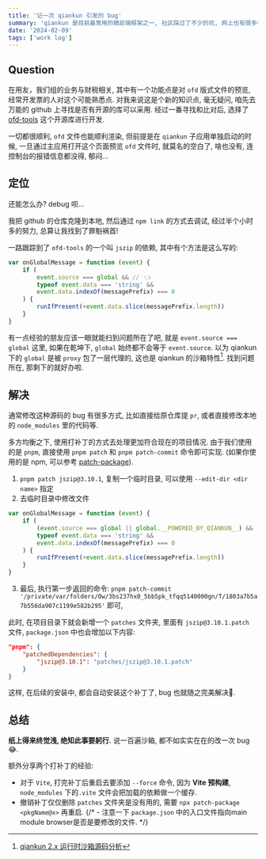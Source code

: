 ```yaml
---
title: '记一次 qiankun 引发的 bug'
summary: 'qiankun 是目前最常用的微前端框架之一, 社区踩过了不少的坑, 网上也有很多帖子, 俺也记录一下本次踩到的小坑吧, 进来看看你遇见过没.'
date: '2024-02-09'
tags: ['work log']
---
```


## Question

在用友，我们组的业务与财税相关, 其中有一个功能点是对 `ofd` 版式文件的预览, 经常开发票的人对这个可能熟悉点.
对我来说这是个新的知识点, 毫无疑问, 咱先去万能的 github 上寻找是否有开源的库可以采用. 经过一番寻找和比对后, 选择了 [ofd-tools](https://github.com/zbczbc2006/ofd-tools) 这个开源库进行开发.

一切都很顺利, `ofd` 文件也能顺利渲染, 但前提是在 `qiankun` 子应用单独启动的时候, 一旦通过主应用打开这个页面预览 `ofd` 文件时, 就莫名的空白了, 啥也没有, 连控制台的报错信息都没得, 郁闷...

## 定位

还能怎么办? debug 呗...

我把 github 的仓库克隆到本地, 然后通过 `npm link` 的方式去调试, 经过半个小时多的努力, 总算让我找到了罪魁祸首!

一路跟踪到了 `ofd-tools` 的一个叫 `jszip` 的依赖, 其中有个方法是这么写的:

```js
var onGlobalMessage = function (event) {
    if (
        event.source === global && // 👈
        typeof event.data === 'string' &&
        event.data.indexOf(messagePrefix) === 0
    ) {
        runIfPresent(+event.data.slice(messagePrefix.length))
    }
}
```

有一点经验的朋友应该一眼就能扫到问题所在了吧, 就是 `event.source === global` 这里, 如果在乾坤下, `global` 始终都不会等于 `event.source`.
以为 qiankun 下的 `global` 是被 `proxy` 包了一层代理的, 这也是 qiankun 的沙箱特性[^1]. 找到问题所在, 那剩下的就好办啦.

## 解决

通常修改这种源码的 bug 有很多方式, 比如直接给原仓库提 `pr`, 或者直接修改本地的 `node_modules` 里的代码等.

多方均衡之下, 使用打补丁的方式去处理更加符合现在的项目情况. 由于我们使用的是 `pnpm`, 直接使用 `pnpm patch` 和 `pnpm patch-commit` 命令即可实现.
(如果你使用的是 npm, 可以参考 [patch-package](https://www.npmjs.com/package/patch-package)).

1. `pnpm patch jszip@3.10.1`, 复制一个临时目录, 可以使用 `--edit-dir <dir name>` 指定
2. 去临时目录中修改文件

```js
var onGlobalMessage = function (event) {
    if (
        (event.source === global || global.__POWERED_BY_QIANKUN__) &&
        typeof event.data === 'string' &&
        event.data.indexOf(messagePrefix) === 0
    ) {
        runIfPresent(+event.data.slice(messagePrefix.length))
    }
}
```

3. 最后, 执行第一步返回的命令: `pnpm patch-commit '/private/var/folders/0w/3bs237hx0_5bb5pk_tfqq5140000gn/T/1803a7b5a7b556da907c1199e582b295'` 即可,

此时, 在项目目录下就会新增一个 `patches` 文件夹, 里面有 `jszip@3.10.1.patch` 文件, `package.json` 中也会增加以下内容:

```json
"pnpm": {
    "patchedDependencies": {
        "jszip@3.10.1": "patches/jszip@3.10.1.patch"
    }
}
```

这样, 在后续的安装中, 都会自动安装这个补丁了, bug 也就随之完美解决🎉.

## 总结

**纸上得来终觉浅, 绝知此事要躬行.** 说一百遍沙箱, 都不如实实在在的改一次 bug 😂.

额外分享两个打补丁的经验:

- 对于 `Vite`, 打完补丁后重启去要添加 `--force` 命令, 因为 **Vite 预构建**, `node_modules` 下的`.vite` 文件会把加载的依赖做一个缓存.
- 撤销补丁仅仅删除 `patches` 文件夹是没有用的, 需要 `npx patch-package <pkgName@x>` 再重启.
  {/* - 注意一下 `package.json` 中的入口文件指向main module browser是否是要修改的文件. */}

[^1]: [qiankun 2.x 运行时沙箱源码分析](https://www.cnblogs.com/liyongning/p/15867403.html)
